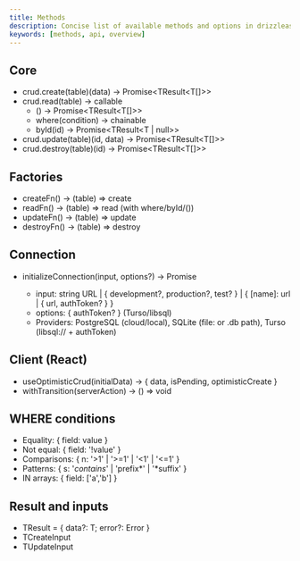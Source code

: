 ```yaml
---
title: Methods
description: Concise list of available methods and options in drizzleasy.
keywords: [methods, api, overview]
---
```


## Core

- crud.create(table)(data) → Promise<TResult<T[]>>
- crud.read(table) → callable
    - () → Promise<TResult<T[]>>
    - where(condition) → chainable
    - byId(id) → Promise<TResult<T | null>>
- crud.update(table)(id, data) → Promise<TResult<T[]>>
- crud.destroy(table)(id) → Promise<TResult<T[]>>

## Factories

- createFn<T>() → (table) => create
- readFn<T>() → (table) => read (with where/byId/())
- updateFn<T>() → (table) => update
- destroyFn<T>() → (table) => destroy

## Connection

- initializeConnection(input, options?) → Promise<any>
    - input: string URL | { development?, production?, test? } | { [name]: url | { url, authToken? }
      }
    - options: { authToken? } (Turso/libsql)
    - Providers: PostgreSQL (cloud/local), SQLite (file: or .db path), Turso (libsql:// + authToken)

## Client (React)

- useOptimisticCrud(initialData) → { data, isPending, optimisticCreate }
- withTransition(serverAction) → () => void

## WHERE conditions

- Equality: { field: value }
- Not equal: { field: '!value' }
- Comparisons: { n: '>1' | '>=1' | '<1' | '<=1' }
- Patterns: { s: '_contains_' | 'prefix*' | '*suffix' }
- IN arrays: { field: ['a','b'] }

## Result and inputs

- TResult<T> = { data?: T; error?: Error }
- TCreateInput<T>
- TUpdateInput<T>

